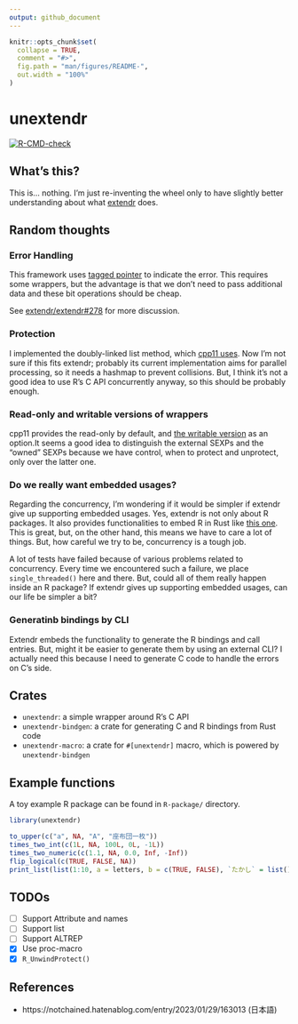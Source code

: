 ```yaml
---
output: github_document
---
```


<!-- README.md is generated from README.Rmd. Please edit that file -->

```r
knitr::opts_chunk$set(
  collapse = TRUE,
  comment = "#>",
  fig.path = "man/figures/README-",
  out.width = "100%"
)
```

# unextendr

<!-- badges: start -->
[![R-CMD-check](https://github.com/yutannihilation/unextendr/actions/workflows/R-CMD-check.yaml/badge.svg)](https://github.com/yutannihilation/unextendr/actions/workflows/R-CMD-check.yaml)
<!-- badges: end -->

## What's this?

This is... nothing. I'm just re-inventing the wheel only to have slightly better
understanding about what [extendr](https://extendr.github.io/) does.

## Random thoughts

### Error Handling

This framework uses [tagged pointer](https://en.wikipedia.org/wiki/Tagged_pointer) to indicate the error.
This requires some wrappers, but the advantage is that we don't need to pass additional data
and these bit operations should be cheap.

See [extendr/extendr#278](https://github.com/extendr/extendr/issues/278) for more discussion.

### Protection

I implemented the doubly-linked list method, which [cpp11 uses](https://cpp11.r-lib.org/articles/internals.html#protection).
Now I'm not sure if this fits extendr; probably its current implementation aims for
parallel processing, so it needs a hashmap to prevent collisions. But, I think
it's not a good idea to use R's C API concurrently anyway, so this should be probably
enough.

### Read-only and writable versions of wrappers

cpp11 provides the read-only by default, and [the writable version](https://cpp11.r-lib.org/articles/motivations.html#copy-on-write-semantics)
as an option.It seems a good idea to distinguish the external SEXPs and the
"owned" SEXPs because we have control, when to protect and unprotect, only over
the latter one.

### Do we really want embedded usages?

Regarding the concurrency, I'm wondering if it would be simpler if extendr give
up supporting embedded usages. Yes, extendr is not only about R packages. It also
provides functionalities to embed R in Rust like [this one](https://github.com/yutannihilation/extendr-tide-api-server-example).
This is great, but, on the other hand, this means we have to care a lot of things.
But, how careful we try to be, concurrency is a tough job.

A lot of tests have failed because of various problems related to concurrency.
Every time we encountered such a failure, we place `single_threaded()` here and
there. But, could all of them really happen inside an R package? If extendr gives
up supporting embedded usages, can our life be simpler a bit?

### Generatinb bindings by CLI

Extendr embeds the functionality to generate the R bindings and call entries.
But, might it be easier to generate them by using an external CLI? I actually
need this because I need to generate C code to handle the errors on C's side.


## Crates

* `unextendr`: a simple wrapper around R's C API
* `unextendr-bindgen`: a crate for generating C and R bindings from Rust code
* `unextendr-macro`: a crate for `#[unextendr]` macro, which is powered by `unextendr-bindgen`

## Example functions

A toy example R package can be found in `R-package/` directory.

```r
library(unextendr)

to_upper(c("a", NA, "A", "座布団一枚"))
times_two_int(c(1L, NA, 100L, 0L, -1L))
times_two_numeric(c(1.1, NA, 0.0, Inf, -Inf))
flip_logical(c(TRUE, FALSE, NA))
print_list(list(1:10, a = letters, b = c(TRUE, FALSE), `たかし` = list(), D = NULL))
```

## TODOs

- [ ] Support Attribute and names
- [ ] Support list
- [ ] Support ALTREP
- [x] Use proc-macro
- [x] `R_UnwindProtect()`

## References

* https://notchained.hatenablog.com/entry/2023/01/29/163013 (日本語)
